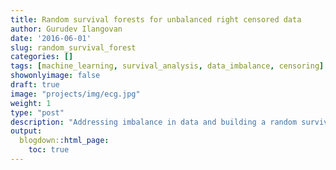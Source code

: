 ```yaml
---
title: Random survival forests for unbalanced right censored data
author: Gurudev Ilangovan
date: '2016-06-01'
slug: random_survival_forest
categories: []
tags: [machine_learning, survival_analysis, data_imbalance, censoring]
showonlyimage: false
draft: true
image: "projects/img/ecg.jpg"
weight: 1
type: "post"
description: "Addressing imbalance in data and building a random survival forest to predict patient mortality."
output:
  blogdown::html_page:
    toc: true
---
```



